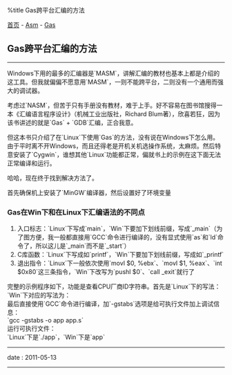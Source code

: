 %title Gas跨平台汇编的方法

[[../../../index|首页]] - [[../index|Asm]] - [[index|Gas]]
==Gas跨平台汇编的方法==
----
Windows下用的最多的汇编器是`MASM`，讲解汇编的教材也基本上都是介绍的这工具。但我就偏偏不愿意用`MASM`，一则不能跨平台，二则没有一个通用而强大的调试器。

考虑过`NASM`，但苦于只有手册没有教材，难于上手。好不容易在图书馆搜得一本《汇编语言程序设计》（机械工业出版社，Richard Blum著），欣喜若狂，因为该书讲述的就是`Gas` + `GDB`汇编，正合我意。

但这本书只介绍了在`Linux`下使用`Gas`的方法，没有说在Windows下怎么用。由于平时离不开Windows，而且还得老是开机关机选操作系统，太麻烦。然后特意安装了`Cygwin`，谁想其他`Linux`功能都正常，偏就书上的示例在这下面无法正常编译和运行。

哈哈，现在终于找到解决方法了。

首先确保机上安装了`MinGW`编译器，然后设置好了环境变量

===Gas在Win下和在Linux下汇编语法的不同点===

# 入口标志：`Linux`下写成`main`，`Win`下要加下划线前缀，写成`_main`（为了图方便，我一般都直接用`GCC`命令进行编译的，没有显式使用`as`和`ld`命令了，所以这儿是`_main`而不是`_start`）
# C库函数：`Linux`下写成如`printf`，`Win`下要加下划线前缀，写成如`_printf`
# 退出指令：`Linux`下一般依次使用`movl $0, %ebx`、`movl $1, %eax`、`int $0x80`这三条指令，`Win`下改写为`pushl $0`、`call _exit`就行了

完整的示例程序如下，功能是查看CPU厂商ID字符串。首先是`Linux`下的写法：<br>
{{{Asm
<pre class="brush: gas">
.section .data
output:
	.ascii "The processor Vendor ID is 'xxxxxxxxxxxx'\n"

.section .text

.globl main
main:
	movl $0, %eax
	cpuid
	movl $output, %edi
	movl %ebx, 28(%edi)
	movl %edx, 32(%edi)
	movl %ecx, 36(%edi)
	movl $4, %eax
	movl $1, %ebx
	movl $output, %ecx
	movl $42, %edx
	int $0x80

	movl $1, %eax
	movl $0, %ebx
	int $0x80
</pre>
}}}
`Win`下对应的写法为：<br>
{{{Asm
<pre class="brush: gas;">
.section .data
output:
	.ascii "The processor Vendor ID is 'xxxxxxxxxxxx'\n"

.section .text

.globl _main                # 修改main为_main
_main:
	movl $0, %eax
	cpuid
	movl $output, %edi
	movl %ebx, 28(%edi)
	movl %edx, 32(%edi)
	movl %ecx, 36(%edi)

	# movl $4, %eax         # 这儿注释掉了Linux原有的输出方法
	# #movl $1, %ebx
	# movl $output, %ecx
	# movl $42, %edx
	
	pushl $output           # 把Linux的输出方法改成调用C库函数来输出
	call _printf            # 调用库函数时前面要加下划线前缀

	pushl $0                # 换成Win下的退出指令
	call _exit
</pre>
}}}
最后直接使用`GCC`命令进行编译，加`-gstabs`选项是给可执行文件加上调试信息：<br>
`gcc -gstabs -o app app.s`<br>
运行可执行文件：<br>
`Linux`下是`./app`，`Win`下是`app`
----
<red>date</red> : 2011-05-13
----
